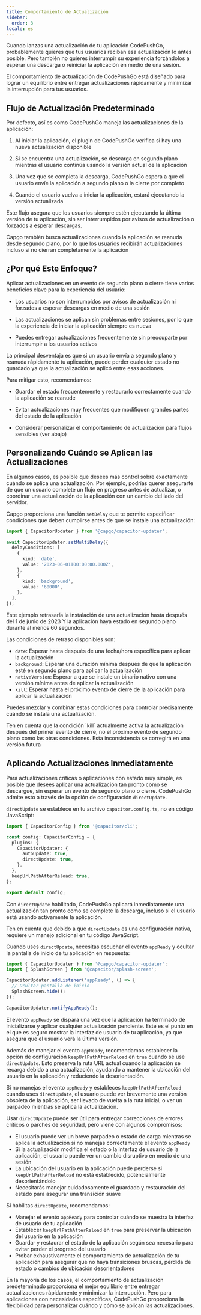 ```yaml
---
title: Comportamiento de Actualización
sidebar:
  order: 3
locale: es
---
```



Cuando lanzas una actualización de tu aplicación CodePushGo, probablemente quieres que tus usuarios reciban esa actualización lo antes posible. Pero también no quieres interrumpir su experiencia forzándolos a esperar una descarga o reiniciar la aplicación en medio de una sesión.

El comportamiento de actualización de CodePushGo está diseñado para lograr un equilibrio entre entregar actualizaciones rápidamente y minimizar la interrupción para tus usuarios.

## Flujo de Actualización Predeterminado

Por defecto, así es como CodePushGo maneja las actualizaciones de la aplicación:

<Steps>

1. Al iniciar la aplicación, el plugin de CodePushGo verifica si hay una nueva actualización disponible

2. Si se encuentra una actualización, se descarga en segundo plano mientras el usuario continúa usando la versión actual de la aplicación

3. Una vez que se completa la descarga, CodePushGo espera a que el usuario envíe la aplicación a segundo plano o la cierre por completo

4. Cuando el usuario vuelva a iniciar la aplicación, estará ejecutando la versión actualizada

</Steps>

Este flujo asegura que los usuarios siempre estén ejecutando la última versión de tu aplicación, sin ser interrumpidos por avisos de actualización o forzados a esperar descargas.

<Aside type="tip">
Capgo también busca actualizaciones cuando la aplicación se reanuda desde segundo plano, por lo que los usuarios recibirán actualizaciones incluso si no cierran completamente la aplicación
</Aside>

## ¿Por qué Este Enfoque?

Aplicar actualizaciones en un evento de segundo plano o cierre tiene varios beneficios clave para la experiencia del usuario:

- Los usuarios no son interrumpidos por avisos de actualización ni forzados a esperar descargas en medio de una sesión

- Las actualizaciones se aplican sin problemas entre sesiones, por lo que la experiencia de iniciar la aplicación siempre es nueva

- Puedes entregar actualizaciones frecuentemente sin preocuparte por interrumpir a los usuarios activos

La principal desventaja es que si un usuario envía a segundo plano y reanuda rápidamente tu aplicación, puede perder cualquier estado no guardado ya que la actualización se aplicó entre esas acciones.

Para mitigar esto, recomendamos:

- Guardar el estado frecuentemente y restaurarlo correctamente cuando la aplicación se reanude

- Evitar actualizaciones muy frecuentes que modifiquen grandes partes del estado de la aplicación

- Considerar personalizar el comportamiento de actualización para flujos sensibles (ver abajo)

## Personalizando Cuándo se Aplican las Actualizaciones

En algunos casos, es posible que desees más control sobre exactamente cuándo se aplica una actualización. Por ejemplo, podrías querer asegurarte de que un usuario complete un flujo en progreso antes de actualizar, o coordinar una actualización de la aplicación con un cambio del lado del servidor.

Capgo proporciona una función `setDelay` que te permite especificar condiciones que deben cumplirse antes de que se instale una actualización:

```typescript
import { CapacitorUpdater } from '@capgo/capacitor-updater';

await CapacitorUpdater.setMultiDelay({
  delayConditions: [
    {
      kind: 'date',
      value: '2023-06-01T00:00:00.000Z',
    },
    {
      kind: 'background',
      value: '60000',
    },
  ],
});
```

Este ejemplo retrasaría la instalación de una actualización hasta después del 1 de junio de 2023 Y la aplicación haya estado en segundo plano durante al menos 60 segundos.

Las condiciones de retraso disponibles son:

- `date`: Esperar hasta después de una fecha/hora específica para aplicar la actualización
- `background`: Esperar una duración mínima después de que la aplicación esté en segundo plano para aplicar la actualización
- `nativeVersion`: Esperar a que se instale un binario nativo con una versión mínima antes de aplicar la actualización
- `kill`: Esperar hasta el próximo evento de cierre de la aplicación para aplicar la actualización

Puedes mezclar y combinar estas condiciones para controlar precisamente cuándo se instala una actualización.

<Aside type="danger">
Ten en cuenta que la condición `kill` actualmente activa la actualización después del primer evento de cierre, no el próximo evento de segundo plano como las otras condiciones. Esta inconsistencia se corregirá en una versión futura
</Aside>

## Aplicando Actualizaciones Inmediatamente

Para actualizaciones críticas o aplicaciones con estado muy simple, es posible que desees aplicar una actualización tan pronto como se descargue, sin esperar un evento de segundo plano o cierre. CodePushGo admite esto a través de la opción de configuración `directUpdate`.

`directUpdate` se establece en tu archivo `capacitor.config.ts`, no en código JavaScript:

```typescript
import { CapacitorConfig } from '@capacitor/cli';

const config: CapacitorConfig = {
  plugins: {
    CapacitorUpdater: {
      autoUpdate: true,
      directUpdate: true,
    },
  },
  keepUrlPathAfterReload: true,
};

export default config;
```

Con `directUpdate` habilitado, CodePushGo aplicará inmediatamente una actualización tan pronto como se complete la descarga, incluso si el usuario está usando activamente la aplicación.

Ten en cuenta que debido a que `directUpdate` es una configuración nativa, requiere un manejo adicional en tu código JavaScript.

Cuando uses `directUpdate`, necesitas escuchar el evento `appReady` y ocultar la pantalla de inicio de tu aplicación en respuesta:

```js
import { CapacitorUpdater } from '@capgo/capacitor-updater';
import { SplashScreen } from '@capacitor/splash-screen';

CapacitorUpdater.addListener('appReady', () => {
  // Ocultar pantalla de inicio
  SplashScreen.hide();
});

CapacitorUpdater.notifyAppReady();
```

El evento `appReady` se dispara una vez que la aplicación ha terminado de inicializarse y aplicar cualquier actualización pendiente. Este es el punto en el que es seguro mostrar la interfaz de usuario de tu aplicación, ya que asegura que el usuario verá la última versión.

Además de manejar el evento `appReady`, recomendamos establecer la opción de configuración `keepUrlPathAfterReload` en `true` cuando se use `directUpdate`. Esto preserva la ruta URL actual cuando la aplicación se recarga debido a una actualización, ayudando a mantener la ubicación del usuario en la aplicación y reduciendo la desorientación.

Si no manejas el evento `appReady` y estableces `keepUrlPathAfterReload` cuando uses `directUpdate`, el usuario puede ver brevemente una versión obsoleta de la aplicación, ser llevado de vuelta a la ruta inicial, o ver un parpadeo mientras se aplica la actualización.

Usar `directUpdate` puede ser útil para entregar correcciones de errores críticos o parches de seguridad, pero viene con algunos compromisos:

- El usuario puede ver un breve parpadeo o estado de carga mientras se aplica la actualización si no manejas correctamente el evento `appReady`
- Si la actualización modifica el estado o la interfaz de usuario de la aplicación, el usuario puede ver un cambio disruptivo en medio de una sesión
- La ubicación del usuario en la aplicación puede perderse si `keepUrlPathAfterReload` no está establecido, potencialmente desorientándolo
- Necesitarás manejar cuidadosamente el guardado y restauración del estado para asegurar una transición suave

Si habilitas `directUpdate`, recomendamos:

- Manejar el evento `appReady` para controlar cuándo se muestra la interfaz de usuario de tu aplicación
- Establecer `keepUrlPathAfterReload` en `true` para preservar la ubicación del usuario en la aplicación
- Guardar y restaurar el estado de la aplicación según sea necesario para evitar perder el progreso del usuario
- Probar exhaustivamente el comportamiento de actualización de tu aplicación para asegurar que no haya transiciones bruscas, pérdida de estado o cambios de ubicación desorientadores

En la mayoría de los casos, el comportamiento de actualización predeterminado proporciona el mejor equilibrio entre entregar actualizaciones rápidamente y minimizar la interrupción. Pero para aplicaciones con necesidades específicas, CodePushGo proporciona la flexibilidad para personalizar cuándo y cómo se aplican las actualizaciones.